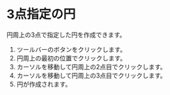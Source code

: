 
# 3点指定の円

円周上の3点で指定した円を作成できます。

<Reference shortcut='' command='Three-Point Circle' button='ツールバー' />

1. ツールバーのボタンをクリックします。
2. 円周上の最初の位置でクリックします。
3. カーソルを移動して円周上の2点目でクリックします。
4. カーソルを移動して円周上の3点目でクリックします。
5. 円が作成されます。

